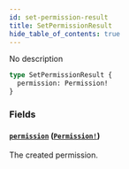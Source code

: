 ```yaml
---
id: set-permission-result
title: SetPermissionResult
hide_table_of_contents: true
---
```



No description

```graphql
type SetPermissionResult {
  permission: Permission!
}
```


### Fields

#### [`permission`](#) ([`Permission!`](/docs/directory-api-reference/schema/permissions/objects/permission))

The created permission.




